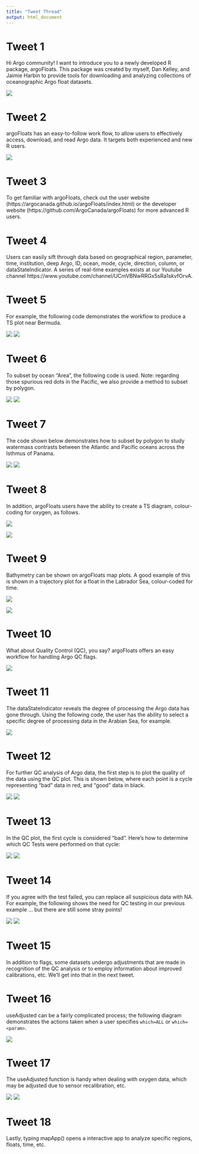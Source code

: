 ```yaml
---
title: "Tweet Thread"
output: html_document
---
```


# Tweet 1

Hi Argo community! I want to introduce you to a newly developed R package, argoFloats. This package was created by myself, Dan Kelley, and Jaimie Harbin to provide tools for downloading and analyzing collections of oceanographic Argo float datasets.

![](argoFloats_logo_06.png)


# Tweet 2
argoFloats has an easy-to-follow work flow, to allow users to effectively access, download, and read Argo data. It targets both experienced and new R users.

![](../../../vignettes/flowchart.png)

# Tweet 3
To get familiar with argoFloats, check out the user website (https://argocanada.github.io/argoFloats/index.html) or the developer website (https://github.com/ArgoCanada/argoFloats) for more advanced R users.

# Tweet 4
Users can easily sift through data based on geographical region, parameter, time, institution, deep Argo, ID, ocean, mode, cycle, direction, column, or dataStateIndicator. A series of real-time examples exists at our Youtube channel https://www.youtube.com/channel/UCmVBNwRRGx5sRa1skvfOrvA.

# Tweet 5
For example, the following code demonstrates the workflow to produce a TS plot near Bermuda.

![](TSCode.png)
![](TS.png)

# Tweet 6
To subset by ocean "Area", the following code is used. Note: regarding those spurious red dots in the Pacific, we also provide a method to subset by polygon.

![](oceanAreaCode.png)
![](oceanArea.png)

# Tweet 7
The code shown below demonstrates how to subset by polygon to study watermass contrasts between the Atlantic and Pacific oceans across the Isthmus of Panama.

![](TSPanamaCode.png)
![](TSpanama.png)

# Tweet 8

In addition, argoFloats users have the ability to create a TS diagram, colour-coding for oxygen, as follows.

![](TSoxygenCode.png)


![](TSoxygen.png)

# Tweet 9
Bathymetry can be shown on argoFloats map plots. A good example of this is shown in a trajectory plot for a float in the Labrador Sea, colour-coded for time.

![](bathymetryCode.png)

![](bathymetry.png)

# Tweet 10
What about Quality Control (QC), you say? argoFloats offers an easy workflow for handling Argo QC flags.

![](../../../vignettes/qc_flowchart.png)

# Tweet 11
The dataStateIndicator reveals the degree of processing the Argo data has gone through. Using the following code, the user has the ability to select a specific degree of processing data in the Arabian Sea, for example.

![](dataStateIndicatorCode.png)

# Tweet 12
For further QC analysis of Argo data, the first step is to plot the quality of the data using the QC plot. This is shown below, where each point is a cycle representing "bad" data in red, and "good" data in black.

![](plotQCCode.png)
![](../../../vignettes/plotqc.png)

# Tweet 13
In the QC plot, the first cycle is considered "bad". Here's how to determine which QC Tests were performed on that cycle:

![](showQCTestsCode.png)
![](showQCTestOutput.png)

# Tweet 14

If you agree with the test failed, you can replace all suspicious data with NA. For example, the following shows the need for QC testing in our previous example ... but there are still some stray points!

![](applyQCCode.png)
![](../../../vignettes/applyQC.png)

# Tweet 15
In addition to flags, some datasets undergo adjustments that are made in recognition of the QC analysis or to employ information about improved calibrations, etc. We'll get into that in the next tweet.

# Tweet 16
useAdjusted can be a fairly complicated process; the following diagram demonstrates the actions taken when a user specifies `which=ALL` or `which=<param>`.

![](../../../man/figures/useAdjustedDiagram.png)

# Tweet 17
The useAdjusted function is handy when dealing with oxygen data, which may be adjusted due to sensor recalibration, etc.

![](useAdjustedCode.png)
![](useAdjusted.png)

# Tweet 18
Lastly, typing mapApp() opens a interactive app to analyze specific regions, floats, time, etc.

